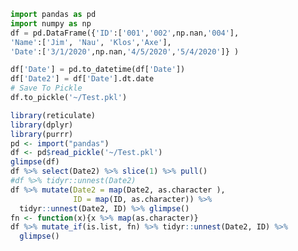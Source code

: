 ```{python}
import pandas as pd
import numpy as np
df = pd.DataFrame({'ID':['001','002',np.nan,'004'],
'Name':['Jim', 'Nau', 'Klos','Axe'],
'Date':['3/1/2020',np.nan,'4/5/2020','5/4/2020']} )

df['Date'] = pd.to_datetime(df['Date'])
df['Date2'] = df['Date'].dt.date
# Save To Pickle
df.to_pickle('~/Test.pkl')
```


```{r}
library(reticulate)
library(dplyr)
library(purrr)
pd <- import("pandas")
df <- pd$read_pickle('~/Test.pkl')
glimpse(df)
df %>% select(Date2) %>% slice(1) %>% pull()
#df %>% tidyr::unnest(Date2)
df %>% mutate(Date2 = map(Date2, as.character ),
              ID = map(ID, as.character)) %>% 
  tidyr::unnest(Date2, ID) %>% glimpse()
fn <- function(x){x %>% map(as.character)}
df %>% mutate_if(is.list, fn) %>% tidyr::unnest(Date2, ID) %>% 
  glimpse()

```


